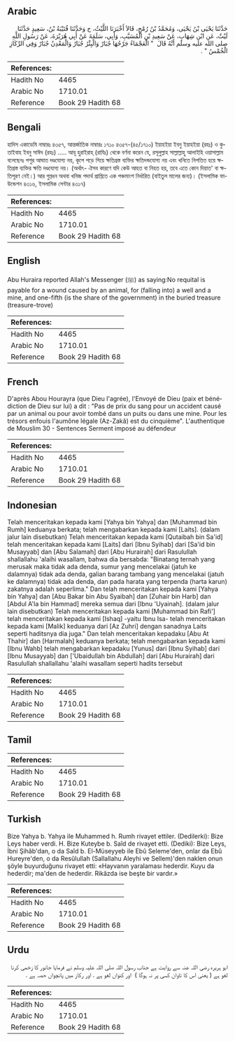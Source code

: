 ## Arabic


<div dir="rtl" lang="ar" style={{fontSize:'larger',backgroundColor:'#f8f9fa',padding:20}}>
حَدَّثَنَا يَحْيَى بْنُ يَحْيَى، وَمُحَمَّدُ بْنُ رُمْحٍ، قَالاَ أَخْبَرَنَا اللَّيْثُ، ح وَحَدَّثَنَا قُتَيْبَةُ بْنُ، سَعِيدٍ حَدَّثَنَا لَيْثٌ، عَنِ ابْنِ شِهَابٍ، عَنْ سَعِيدِ بْنِ الْمُسَيَّبِ، وَأَبِي، سَلَمَةَ عَنْ أَبِي هُرَيْرَةَ، عَنْ رَسُولِ اللَّهِ صلى الله عليه وسلم أَنَّهُ قَالَ ‏ "‏ الْعَجْمَاءُ جَرْحُهَا جُبَارٌ وَالْبِئْرُ جُبَارٌ وَالْمَعْدِنُ جُبَارٌ وَفِي الرِّكَازِ الْخُمْسُ ‏"‏ ‏.‏
</div>
<div style={{backgroundColor:'#f8f9fa',padding:20, marginBottom: 10}}><table> <thead> <tr> <th>References:</th> <th></th> </tr> </thead> <tbody><tr><td>Hadith No</td><td>4465</td></tr><tr><td>Arabic No</td><td>1710.01</td></tr><tr><td>Reference</td><td>Book 29 Hadith 68</td></tr></tbody></table></div>

## Bengali


<div dir="ltr" lang="bn" style={{fontSize:'larger',backgroundColor:'#f8f9fa',padding:20}}>
হাদিস একাডেমি নাম্বারঃ ৪৩৫৭, আন্তর্জাতিক নাম্বারঃ ১৭১০ ৪৩৫৭-(৪৫/১৭১০) ইয়াহইয়া ইবনু ইয়াহইয়া (রহঃ) ও কুতাইবাহ ইবনু সাঈদ (রহঃ) ..... আবূ হুরাইরাহ্ (রাযিঃ) থেকে বর্ণনা করেন যে, রসূলুল্লাহ সাল্লাল্লাহু আলাইহি ওয়াসাল্লাম বলেছেনঃ পশুর আঘাত দণ্ডযোগ্য নয়, কূপে পড়ে গিয়ে ক্ষতিগ্রস্ত ব্যক্তির ক্ষতিদন্ডযোগ্য নয় এবং খনিতে নিপতিত হয়ে ক্ষতিগ্রস্ত ব্যক্তির ক্ষতি দণ্ডযোগ্য নয়। (অর্থাৎ- ঐসব কারণে যদি কেউ আহত বা নিহত হয়, তবে এতে কোন দিয়াত' বা ক্ষতিপূরণ নেই।) আর গুপ্তধন অথবা খনিজ পদার্থ প্রাপ্তিতে এক পঞ্চমাংশ নির্ধারিত (বাইতুল মালের জন্য)। (ইসলামিক ফাউন্ডেশন ৪৩১৬, ইসলামিক সেন্টার ৪৩১৭)
</div>
<div style={{backgroundColor:'#f8f9fa',padding:20, marginBottom: 10}}><table> <thead> <tr> <th>References:</th> <th></th> </tr> </thead> <tbody><tr><td>Hadith No</td><td>4465</td></tr><tr><td>Arabic No</td><td>1710.01</td></tr><tr><td>Reference</td><td>Book 29 Hadith 68</td></tr></tbody></table></div>

## English


<div dir="ltr" lang="en" style={{fontSize:'larger',backgroundColor:'#f8f9fa',padding:20}}>
Abu Huraira reported Allah's Messenger (ﷺ) as saying:No requital is payable for a wound caused by an animal, for (falling into) a well and a mine, and one-fifth (is the share of the government) in the buried treasure (treasure-trove)
</div>
<div style={{backgroundColor:'#f8f9fa',padding:20, marginBottom: 10}}><table> <thead> <tr> <th>References:</th> <th></th> </tr> </thead> <tbody><tr><td>Hadith No</td><td>4465</td></tr><tr><td>Arabic No</td><td>1710.01</td></tr><tr><td>Reference</td><td>Book 29 Hadith 68</td></tr></tbody></table></div>

## French


<div dir="ltr" lang="fr" style={{fontSize:'larger',backgroundColor:'#f8f9fa',padding:20}}>
D'après Abou Hourayra (que Dieu l'agrée), l'Envoyé de Dieu (paix et bénédiction de Dieu sur lui) a dit : "Pas de prix du sang pour un accident causé par un animal ou pour avoir tombé dans un puits ou dans une mine. Pour les trésors enfouis l'aumône légale (Az-Zakâ) est du cinquième". L'authentique de Mouslim 30 - Sentences Serment imposé au défendeur
</div>
<div style={{backgroundColor:'#f8f9fa',padding:20, marginBottom: 10}}><table> <thead> <tr> <th>References:</th> <th></th> </tr> </thead> <tbody><tr><td>Hadith No</td><td>4465</td></tr><tr><td>Arabic No</td><td>1710.01</td></tr><tr><td>Reference</td><td>Book 29 Hadith 68</td></tr></tbody></table></div>

## Indonesian


<div dir="ltr" lang="id" style={{fontSize:'larger',backgroundColor:'#f8f9fa',padding:20}}>
Telah menceritakan kepada kami [Yahya bin Yahya] dan [Muhammad bin Rumh] keduanya berkata; telah mengabarkan kepada kami [Laits]. (dalam jalur lain disebutkan) Telah menceritakan kepada kami [Qutaibah bin Sa'id] telah menceritakan kepada kami [Laits] dari [Ibnu Syihab] dari [Sa'id bin Musayyab] dan [Abu Salamah] dari [Abu Hurairah] dari Rasulullah shallallahu 'alaihi wasallam, bahwa dia bersabda: "Binatang ternah yang merusak maka tidak ada denda, sumur yang mencelakai (jatuh ke dalamnya) tidak ada denda, galian barang tambang yang mencelakai (jatuh ke dalamnya) tidak ada denda, dan pada harata yang terpenda (harta karun) zakatnya adalah seperlima." Dan telah menceritakan kepada kami [Yahya bin Yahya] dan [Abu Bakar bin Abu Syaibah] dan [Zuhair bin Harb] dan [Abdul A'la bin Hammad] mereka semua dari [Ibnu 'Uyainah]. (dalam jalur lain disebutkan) Telah menceritakan kepada kami [Muhammad bin Rafi'] telah menceritakan kepada kami [Ishaq] -yaitu Ibnu Isa- telah menceritakan kepada kami [Malik] keduanya dari [Az Zuhri] dengan sanadnya Laits seperti haditsnya dia juga." Dan telah menceritakan kepadaku [Abu At Thahir] dan [Harmalah] keduanya berkata; telah mengabarkan kepada kami [Ibnu Wahb] telah mengabarkan kepadaku [Yunus] dari [Ibnu Syihab] dari [Ibnu Musayyab] dan ['Ubaidullah bin Abdullah] dari [Abu Hurairah] dari Rasulullah shallallahu 'alaihi wasallam seperti hadits tersebut
</div>
<div style={{backgroundColor:'#f8f9fa',padding:20, marginBottom: 10}}><table> <thead> <tr> <th>References:</th> <th></th> </tr> </thead> <tbody><tr><td>Hadith No</td><td>4465</td></tr><tr><td>Arabic No</td><td>1710.01</td></tr><tr><td>Reference</td><td>Book 29 Hadith 68</td></tr></tbody></table></div>

## Tamil


<div dir="ltr" lang="ta" style={{fontSize:'larger',backgroundColor:'#f8f9fa',padding:20}}>

</div>
<div style={{backgroundColor:'#f8f9fa',padding:20, marginBottom: 10}}><table> <thead> <tr> <th>References:</th> <th></th> </tr> </thead> <tbody><tr><td>Hadith No</td><td>4465</td></tr><tr><td>Arabic No</td><td>1710.01</td></tr><tr><td>Reference</td><td>Book 29 Hadith 68</td></tr></tbody></table></div>

## Turkish


<div dir="ltr" lang="tr" style={{fontSize:'larger',backgroundColor:'#f8f9fa',padding:20}}>
Bize Yahya b. Yahya ile Muhammed h. Rumh rivayet ettiler. (Dedilerki): Bize Leys haber verdi. H. Bize Kuteybe b. Saîd de rivayet etti. (Dediki): Bize Leys, İbni Şihâb'dan, o da Saîd b. El-Müseyyeb ile Ebû Seleme'den, onlar da Ebû Hureyre'den, o da Resûlullah (Sallallahu Aleyhi ve Sellem)'den naklen onun şöyle buyurduğunu rivayet etti: «Hayvanın yaralaması hederdir. Kuyu da hederdir; ma'den de hederdir. Rikâzda ise beşte bir vardır.»
</div>
<div style={{backgroundColor:'#f8f9fa',padding:20, marginBottom: 10}}><table> <thead> <tr> <th>References:</th> <th></th> </tr> </thead> <tbody><tr><td>Hadith No</td><td>4465</td></tr><tr><td>Arabic No</td><td>1710.01</td></tr><tr><td>Reference</td><td>Book 29 Hadith 68</td></tr></tbody></table></div>

## Urdu


<div dir="rtl" lang="ur" style={{fontSize:'larger',backgroundColor:'#f8f9fa',padding:20}}>
ابو ‌ہریرہ ‌رضی ‌اللہ ‌عنہ ‌سے ‌روایت ‌ہے ‌جناب ‌رسول ‌اللہ ‌صلی ‌اللہ ‌علیہ ‌وسلم ‌نے ‌فرمایا ‌جانور ‌كا ‌زخمی ‌كرنا ‌لغو ‌ہے ( ‌یعنی ‌اس ‌كا ‌تاوان ‌كسی ‌پر ‌نہ ‌ہوگا ) ‌ ‌اور ‌كنواں ‌لغو ‌ہے ‌. ‌اور ‌ركاز ‌میں ‌پانچواں ‌حصہ ‌ہے ‌. ‌
</div>
<div style={{backgroundColor:'#f8f9fa',padding:20, marginBottom: 10}}><table> <thead> <tr> <th>References:</th> <th></th> </tr> </thead> <tbody><tr><td>Hadith No</td><td>4465</td></tr><tr><td>Arabic No</td><td>1710.01</td></tr><tr><td>Reference</td><td>Book 29 Hadith 68</td></tr></tbody></table></div>